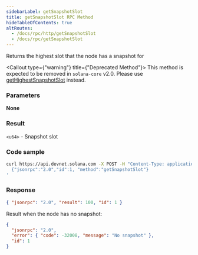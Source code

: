 ```yaml
---
sidebarLabel: getSnapshotSlot
title: getSnapshotSlot RPC Method
hideTableOfContents: true
altRoutes:
  - /docs/rpc/http/getSnapshotSlot
  - /docs/rpc/getSnapshotSlot
---
```


Returns the highest slot that the node has a snapshot for

<Callout type={"warning"} title={"Deprecated Method"}>
  This method is expected to be removed in `solana-core` v2.0. Please use
  [getHighestSnapshotSlot](/docs/rpc/http/getHighestSnapshotSlot) instead.
</Callout>

<DocSideBySide>

<DocLeftSide>

### Parameters

**None**

### Result

`<u64>` - Snapshot slot

</DocLeftSide>

<DocRightSide>

### Code sample

```bash
curl https://api.devnet.solana.com -X POST -H "Content-Type: application/json" -d '
  {"jsonrpc":"2.0","id":1, "method":"getSnapshotSlot"}
'
```

### Response

```json
{ "jsonrpc": "2.0", "result": 100, "id": 1 }
```

Result when the node has no snapshot:

```json
{
  "jsonrpc": "2.0",
  "error": { "code": -32008, "message": "No snapshot" },
  "id": 1
}
```

</DocRightSide>
</DocSideBySide>
